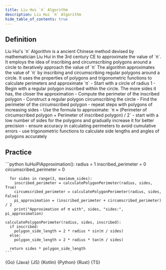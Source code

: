 ```yaml
---
title: Liu Hui `π` Algorithm
description: Liu Hui `π` Algorithm
hide_table_of_contents: true
---
```





## Definition

<Tabs queryString="primary">
  <TabItem value="definition" label="Definition">
    Liu Hui's `π` Algorithm is a ancient Chinese method devised by mathematician Liu Hui in the 3rd century CE to approximate the value of `π`. It employs the idea of inscribing and circumscribing polygons around a circle to iteratively approach the value of `π`
  </TabItem>
  <TabItem value="how" label="Explanation">
    The algorithm approximates the value of `π` by inscribing and circumscribing regular polygons around a circle. It uses the properties of polygons and trigonometric functions to calculate perimeters and approximate `π`
  </TabItem>
  <TabItem value="guidance" label="Guidance">
    - Start with a circle of radius 1
      - Begin with a regular polygon inscribed within the circle. The more sides it has, the closer the approximation
      - Compute the perimeter of the inscribed polygon
      - Construct a regular polygon circumscribing the circle
      - Find the perimeter of the circumscribed polygon
      - repeat steps with polygons of increasing sides
    - Use the formula to approximate: `π ≈ (Perimeter of circumscribed polygon + Perimeter of inscribed polygon) / 2`
  </TabItem>
  <TabItem value="tips" label="Tips">
    - start with a low number of sides for the polygons and gradually increase it for better precision
    - ensure accuracy in calculating perimeters to avoid cumulative errors
    - use trigonometric functions to calculate side lengths and angles of polygons accurately
  </TabItem>
</Tabs>

## Practice

<Tabs queryString="primary">
  <TabItem value="practice" label="Practice">
    ```python
    liuHuiPiApproximation():
      radius = 1
      inscribed_perimeter = 0
      circumscribed_perimeter = 0

      for sides in range(3, maximum_sides):
        inscribed_perimeter = calculatePolygonPerimeter(radius, sides, True)
        circumscribed_perimeter = calculatePolygonPerimeter(radius, sides, False)
        pi_approximation = (inscribed_perimeter + circumscribed_perimeter) / 2
        print("Approximation of π with", sides, "sides:", pi_approximation)

    calculatePolygonPerimeter(radius, sides, inscribed):
      if inscribed:
        polygon_side_length = 2 * radius * sin(π / sides)
      else:
        polygon_side_length = 2 * radius * tan(π / sides)

      return sides * polygon_side_length
    ```
  </TabItem>
  <TabItem value="solution" label="Solution">
    <Tabs queryString="code">
      <TabItem
        value="go"
        label=""
        attributes={{ title: "Go Lang", className: "code_lang go m" }}
      >
        <CodeBlock language="go">{Go}</CodeBlock>
      </TabItem>
      <TabItem
        value="java"
        label=""
        attributes={{ title: "Java", className: "code_lang java m" }}
      >
        <CodeBlock language="java">{Java}</CodeBlock>
      </TabItem>
      <TabItem
        value="js"
        label=""
        attributes={{ title: "JavaScript", className: "code_lang js m" }}
      >
        <CodeBlock language="js">{JS}</CodeBlock>
      </TabItem>
      <TabItem
        value="kotlin"
        label=""
        attributes={{ title: "Kotlin", className: "code_lang kotlin m" }}
      >
        <CodeBlock language="kotlin">{Kotlin}</CodeBlock>
      </TabItem>
      <TabItem
        value="python"
        label=""
        attributes={{ title: "Python", className: "code_lang python m" }}
      >
        <CodeBlock language="python">{Python}</CodeBlock>
      </TabItem>
      <TabItem
        value="rust"
        label=""
        attributes={{ title: "Rust", className: "code_lang rust m" }}
      >
        <CodeBlock language="rust">{Rust}</CodeBlock>
      </TabItem>
      <TabItem
        value="ts"
        label=""
        attributes={{ title: "TypeScript", className: "code_lang ts m" }}
      >
        <CodeBlock language="ts">{TS}</CodeBlock>
      </TabItem>
    </Tabs>
  </TabItem>
</Tabs>
